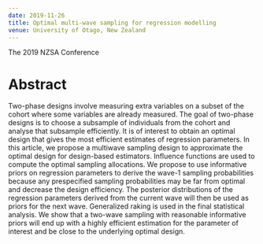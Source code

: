 ```yaml
---
date: 2019-11-26
title: Optimal multi-wave sampling for regression modelling
venue: University of Otago, New Zealand
---
```


The 2019 NZSA Conference


# Abstract

Two-phase designs involve measuring extra variables on a subset of the cohort where some variables are already measured. The goal of two-phase designs is to choose a subsample of individuals from the cohort and analyse that subsample efficiently. It is of interest to obtain an optimal design that gives the most efficient estimates of regression parameters. In this article, we propose a multiwave sampling design to approximate the optimal design for design-based estimators. Influence functions are used to compute the optimal sampling allocations. We propose to use informative priors on regression parameters to derive the wave-1 sampling probabilities because any prespecified sampling probabilities may be far from optimal and decrease the design efficiency. The posterior distributions of the regression parameters derived from the current wave will then be used as priors for the next wave. Generalized raking is used in the final statistical analysis. We show that a two-wave sampling with reasonable informative priors will end up with a highly efficient estimation for the parameter of interest and be close to the underlying optimal design.



